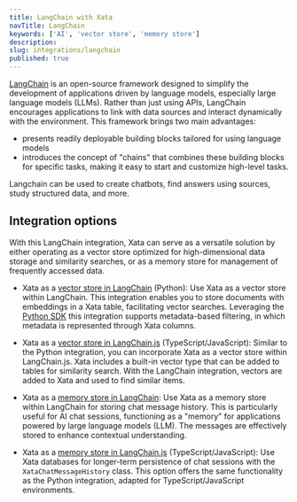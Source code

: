 ```yaml
---
title: LangChain with Xata
navTitle: LangChain
keywords: ['AI', 'vector store', 'memory store']
description:
slug: integrations/langchain
published: true
---
```


[LangChain](https://www.langchain.com/) is an open-source framework designed to simplify the development of applications driven by language models, especially large language models (LLMs). 
Rather than just using APIs, LangChain encourages applications to link with data sources and interact dynamically with the environment. This framework brings two main advantages:

- presents readily deployable building blocks tailored for using language models
- introduces the concept of "chains" that combines these building blocks for specific tasks, making it easy to start and customize high-level tasks. 

Langchain can be used to create chatbots, find answers using sources, study structured data, and more.


## Integration options

With this LangChain integration, Xata can serve as a versatile solution by either operating as a vector store optimized for high-dimensional data storage and similarity searches, or as a memory store for management of frequently accessed data.

- Xata as a [vector store in LangChain](https://python.langchain.com/docs/integrations/vectorstores/xata) (Python): Use Xata as a vector store within LangChain. This integration enables you to store documents with embeddings in a Xata table, facilitating vector searches. Leveraging the [Python SDK](/docs/sdk/python/overview) this integration supports metadata-based filtering, in which metadata is represented through Xata columns.

- Xata as a [vector store in LangChain.js](https://js.langchain.com/docs/modules/data_connection/vectorstores/integrations/xata) (TypeScript/JavaScript): Similar to the Python integration, you can incorporate Xata as a vector store within LangChain.js. Xata includes a built-in vector type that can be added to tables for similarity search. With the LangChain integration, vectors are added to Xata and used to find similar items.

- Xata as a [memory store in LangChain](https://python.langchain.com/docs/integrations/memory/xata_chat_message_history): Use Xata as a memory store within LangChain for storing chat message history. This is particularly useful for AI chat sessions, functioning as a "memory" for applications powered by large language models (LLM). The messages are effectively stored to enhance contextual understanding.

- Xata as a [memory store in LangChain.js](https://js.langchain.com/docs/modules/memory/integrations/xata) (TypeScript/JavaScript): Use Xata databases for longer-term persistence of chat sessions with the `XataChatMessageHistory` class. This option offers the same functionality as the Python integration, adapted for TypeScript/JavaScript environments. 
